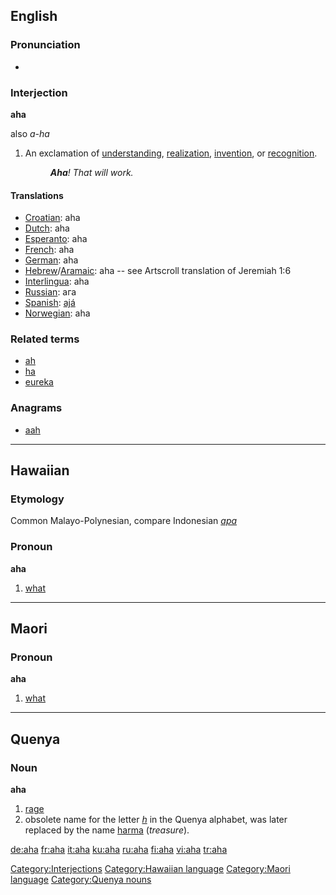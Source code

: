 {{see|AHA}}
==English==

===Pronunciation===
*{{audio|en-us-aha.ogg|Audio (US)}}

===Interjection===
'''aha'''
;also ''a-ha''

# An exclamation of [[understanding]], [[realization]], [[invention]], or [[recognition]].
#: '''''Aha'''! That will work.''

====Translations====
*[[Croatian]]: aha
*[[Dutch]]: aha
*[[Esperanto]]: aha
*[[French]]: aha
*[[German]]: aha
*[[Hebrew]]/[[Aramaic]]: aha -- see Artscroll translation of Jeremiah 1:6
*[[Interlingua]]: aha
*[[Russian]]: ага
*[[Spanish]]: [[ajá]]
*[[Norwegian]]: aha

===Related terms===
*[[ah]]
*[[ha]]
*[[eureka]]

===Anagrams===
*[[aah]]

----

==Hawaiian==
===Etymology===
Common Malayo-Polynesian, compare Indonesian ''[[apa]]''
===Pronoun===
'''aha'''

# [[what]]

----

==Maori==
===Pronoun===
'''aha'''

# [[what]]

----

==Quenya==
===Noun===
'''aha'''
# [[rage]]
# obsolete name for the letter ''[[h]]'' in the Quenya alphabet, was later replaced by the name [[harma]] (''treasure'').

[[Category:Interjections]]
[[Category:Hawaiian language]]
[[Category:Maori language]]
[[Category:Quenya nouns]]

[[de:aha]]
[[fr:aha]]
[[it:aha]]
[[ku:aha]]
[[ru:aha]]
[[fi:aha]]
[[vi:aha]]
[[tr:aha]]